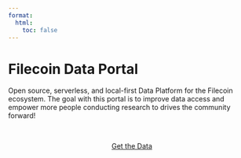 ```yaml
---
format:
  html:
    toc: false
---
```


# Filecoin Data Portal

Open source, serverless, and local-first Data Platform for the Filecoin ecosystem. The goal with this portal is to improve data access and empower more people conducting research to drives the community forward!

<br>

<center>
  [Get the Data](/data){.btn .btn-outline-primary .btn role="button"}
</center>

<br>
